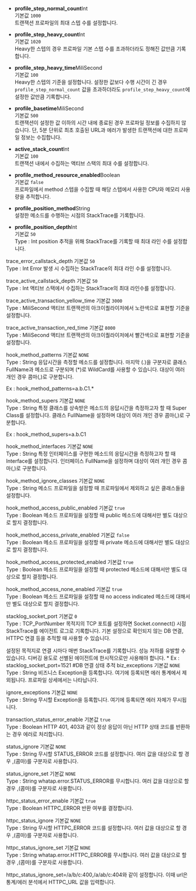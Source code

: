 
* **profile_step_normal_count**<span class='type'>Int</span><br/>
    기본값 `1000`<br/>
    트랜잭션 프로파일의 최대 스텝 수를 설정합니다.

* **profile_step_heavy_count**<span class='type'>Int</span><br/>
    기본값 `1020`<br/>
    Heavy한 스텝의 경우 프로파일 기본 스텝 수를 초과하더라도 정해진 값만큼 기록합니다.

* **profile_step_heavy_time**<span class='type'>MiliSecond</span><br/>
    기본값 `100`<br/>
    Heavy한 스텝의 기준을 설정합니다. 설정한 값보다 수행 시간이 긴 경우 `profile_step_normal_count` 값을 초과하더라도 `profile_step_heavy_count`에 설정한 값만큼 기록합니다.

* **profile_basetime**<span class='type'>MiliSecond</span><br/>
    기본값 `500`<br/>
    트랜잭션이 설정한 값 이하의 시간 내에 종료된 경우 프로파일 정보를 수집하지 않습니다. 단, 5분 단위로 최초 호출된 URL과 에러가 발생한 트랜잭션에 대한 프로파일 정보는 수집합니다.

* **active_stack_count**<span class='type'>Int</span><br/>
    기본값 `100`<br/>
    트랜잭션 내에서 수집하는 액티브 스택의 최대 수를 설정합니다.

* **profile_method_resource_enabled**<span class='type'>Boolean</span><br/>
    기본값 `false`<br/>
    프로파일에서 method 스텝을 수집할 때 해당 스텝에서 사용한 CPU와 메모리 사용량을 추적합니다.

* **profile_position_method**<span class='type'>String</span><br/>
    설정한 메소드를 수행하는 시점의 StackTrace를 기록합니다.

* **profile_position_depth**<span class='type'>Int</span><br/>
기본값 `50`<br/>
Type : Int
position 추적을 위해 StackTrace를 기록할 때 최대 라인 수를 설정합니다.

trace_error_callstack_depth
기본값 `50`<br/>
Type : Int
Error 발생 시 수집하는 StackTrace의 최대 라인 수를 설정합니다.

trace_active_callstack_depth
기본값 `50`<br/>
Type : Int
액티브 스택에서 수집하는 StackTrace의 최대 라인수를 설정합니다.

trace_active_transaction_yellow_time
기본값 `3000`<br/>
Type : MiliSecond
액티브 트랜잭션의 아크이퀄라이저에서 노란색으로 표현할 기준을 설정합니다.

trace_active_transaction_red_time
기본값 `8000`<br/>
Type : MiliSecond
액티브 트랜잭션의 아크이퀄라이저에서 빨간색으로 표현할 기준을 설정합니다.

hook_method_patterns
기본값 `NONE`<br/>
Type : String
응답시간을 측정할 메소드를 설정합니다. 마지막 (.)을 구분자로 클래스 FullName과 메소드로 구분되며 (*)로 WildCard를 사용할 수 있습니다. 대상이 여러 개인 경우 콤마(,)로 구분합니다.

Ex : hook_method_patterns=a.b.C1.*

hook_method_supers
기본값 `NONE`<br/>
Type : String
특정 클래스를 상속받은 메소드의 응답시간을 측정하고자 할 때 Super Class를 설정합니다. 클래스 FullName을 설정하며 대상이 여러 개인 경우 콤마(,)로 구분합니다.

Ex : hook_method_supers=a.b.C1

hook_method_interfaces
기본값 `NONE`<br/>
Type : String
특정 인터페이스를 구현한 메소드의 응답시간을 측정하고자 할 때 Interface를 설정합니다. 인터페이스 FullName을 설정하며 대상이 여러 개인 경우 콤마(,)로 구분합니다.

hook_method_ignore_classes
기본값 `NONE`<br/>
Type : String
메소드 프로파일을 설정할 때 프로파일에서 제외하고 싶은 클래스들을 설정합니다.

hook_method_access_public_enabled
기본값 `true`<br/>
Type : Boolean
메소드 프로파일을 설정할 때 public 메소드에 대해서만 별도 대상으로 할지 결정합니다.

hook_method_access_private_enabled
기본값 `false`<br/>
Type : Boolean
메소드 프로파일을 설정할 때 private 메소드에 대해서만 별도 대상으로 할지 결정합니다.

hook_method_access_protected_enabled
기본값 `true`<br/>
Type : Boolean
메소드 프로파일을 설정할 때 protected 메소드에 대해서만 별도 대상으로 할지 결정합니다.

hook_method_access_none_enabled
기본값 `true`<br/>
Type : Boolean
메소드 프로파일을 설정할 때 no access indicated 메소드에 대해서만 별도 대상으로 할지 결정합니다.

stacklog_socket_port
기본값 `0`<br/>
Type : TCP_PortNumber
목적지의 TCP 포트를 설정하면 Socket.connect() 시점 StackTrace를 에이전트 로그로 기록합니다. 기본 설정으로 확인되지 않는 DB 연결, HTTPC 연결 등을 추적할 때 사용할 수 있습니다.

설정된 목적지로 연결 시마다 매번 StackTrace를 기록합니다. 성능 저하를 유발할 수 있습니다. 디버깅 용도로 선별된 에이전트에 한시적으로만 사용해야 합니다. * Ex : stacklog_socket_port=1521 #DB 연결 상태 추적
biz_exceptions
기본값 `NONE`<br/>
Type : String
비즈니스 Exception을 등록합니다. 여기에 등록되면 에러 통계에서 제외됩니다. 프로파일 상세에서는 나타납니다.

ignore_exceptions
기본값 `NONE`<br/>
Type : String
무시할 Exception을 등록합니다. 여기에 등록되면 에러 자체가 무시됩니다.

transaction_status_error_enable
기본값 `true`<br/>
Type : Boolean
HTTP 401, 403과 같이 정상 응답이 아닌 HTTP 상태 코드를 반환하는 경우 에러로 처리합니다.

status_ignore
기본값 `NONE`<br/>
Type : String
무시할 STATUS_ERROR 코드를 설정합니다. 여러 값을 대상으로 할 경우 ,(콤마)를 구분자로 사용합니다.

status_ignore_set
기본값 `NONE`<br/>
Type : String
whatap.error.STATUS_ERROR를 무시합니다. 여러 값을 대상으로 할 경우 ,(콤마)를 구분자로 사용합니다.

httpc_status_error_enable
기본값 `true`<br/>
Type : Boolean
HTTPC_ERROR 반환 여부를 결정합니다.

httpc_status_ignore
기본값 `NONE`<br/>
Type : String
무시할 HTTPC_ERROR 코드를 설정합니다. 여러 값을 대상으로 할 경우 ,(콤마)를 구분자로 사용합니다.

httpc_status_ignore_set
기본값 `NONE`<br/>
Type : String
whatap.error.HTTPC_ERROR를 무시합니다. 여러 값을 대상으로 할 경우 ,(콤마)를 구분자로 사용합니다.

httpc_status_ignore_set=/a/b/c:400,/a/ab/c:404와 같이 설정합니다. 이때 url은 통계/에러 분석에서 HTTPC_URL 값을 입력합니다.